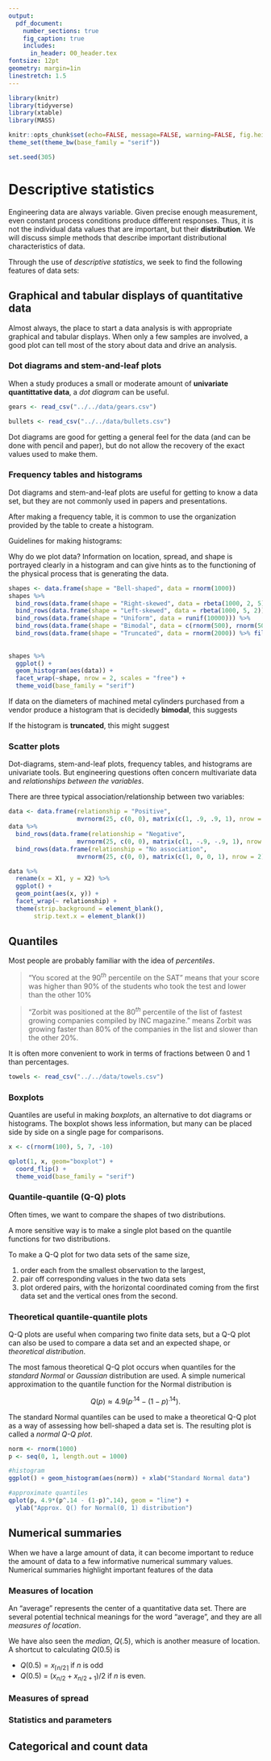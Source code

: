 ```yaml
---
output: 
  pdf_document:
    number_sections: true
    fig_caption: true
    includes:
      in_header: 00_header.tex
fontsize: 12pt
geometry: margin=1in
linestretch: 1.5
---
```


```r
library(knitr)
library(tidyverse)
library(xtable)
library(MASS)

knitr::opts_chunk$set(echo=FALSE, message=FALSE, warning=FALSE, fig.height = 2)
theme_set(theme_bw(base_family = "serif"))

set.seed(305)
```

\setcounter{section}{2}

# Descriptive statistics

Engineering data are always variable. Given precise enough measurement, even constant process conditions produce different responses. Thus, it is not the individual data values that are important, but their **distribution**. We will discuss simple methods that describe important distributional characteristics of data.

\vspace{.25in}
\begin{df}
\emph{Descriptive statistics} is the use of plots and numerical summaries to describe data without drawing any formal conclusions.
\end{df}

\vspace{.25in}

Through the use of *descriptive statistics*, we seek to find the following features of data sets:

\vspace{.25in}
\begin{enumerate}
\itemsep .5in
\item Center 
\item Spread
\item Shape 
\item Outliers
\end{enumerate}

\newpage

## Graphical and tabular displays of quantitative data

Almost always, the place to start a data analysis is with appropriate graphical and tabular displays. When only a few samples are involved, a good plot can tell most of the story about data and drive an analysis.

### Dot diagrams and stem-and-leaf plots

When a study produces a small or moderate amount of **univariate quantittative data**, a *dot diagram* can be useful.

\vspace{.25in}
\begin{df}
A \emph{dot diagram} shows each observation as a dot placed at the position corresponding to its numerical value along a number line.
\end{df}

```r
gears <- read_csv("../../data/gears.csv")
```
\vspace{.25in}
\begin{ex}[Heat treating gears, cont'd]
Recall the example from Chapter 1. A process engineer is faced with the question, "How should gears be loaded into a continuous carburizing furnace in order to minimize distortion during heat treating?" The engineer conducts a well-thought-out study and obtains the runout values for `r gears %>% filter(Arrangement == "laid") %>% nrow()` gears laid and `r gears %>% filter(Arrangement == "hung") %>% nrow()` gears hung.

\vspace{.25in}
```r
gears %>%
  ggplot() +
  geom_dotplot(aes(Runout)) +
  facet_wrap(~Arrangement)
```
\begin{figure}[H]
\centering
\includegraphics{03_descriptive_files/figure-latex/gear-dotplot-1.pdf}
\caption{Dot diagrams of runouts.}
\end{figure}
\end{ex}

\newpage


```r
bullets <- read_csv("../../data/bullets.csv")
```
\begin{ex}[Bullet penetration depth, pg. 67]
Sale and Thom compared penetration depths for several types of .45 caliber bullets fired into oak wood from a distance of 15 feet. They recorded the penetration depths (in mm from the target surface to the back of the bullets) for two bullet types.

```r
bullets %>%
  mutate(grain = paste(grain, "grain jacketed bullets")) %>%
  group_by(grain) %>%
  summarise(Values = paste(penetration, collapse = ", ")) %>%
  spread(grain, Values) %>%
  xtable(align = c("c", "p{2in}", "p{2in}"), caption = "Bullet penetration depths (mm)") %>%
  print(include.rownames = FALSE)
```

\vspace{.25in}
```r
bullets %>%
  mutate(grain = paste(grain, "grain jacketed bullets")) %>%
  ggplot() +
  geom_dotplot(aes(penetration)) +
  facet_wrap(~grain)
```
\begin{figure}[H]
\centering
\includegraphics{03_descriptive_files/figure-latex/bullets-dotplot-1.pdf}
\caption{Dot diagrams of penetration depths.}
\end{figure}
\end{ex}

\newpage

Dot diagrams are good for getting a general feel for the data (and can be done with pencil and paper), but do not allow the recovery of the exact values used to make them.

\vspace{.25in}
\begin{df}
A \emph{stem-and-leaf plot} is made by using the last few digits of each data point to indicated where it falls.
\end{df}

\vspace{.25in}
\begin{ex}[Heat treating gears, cont'd]
~\\
```r
gears %>%
  group_by(Arrangement) %>%
  summarise(Values = paste(Runout, collapse = ", ")) %>%
  spread(Arrangement, Values) %>%
  xtable(align = c("c", "p{2in}", "p{2in}"), caption = "Thrust face runouts (.0001 in.)") %>%
  print(include.rownames = FALSE)
```
\end{ex}

\newpage

### Frequency tables and histograms

Dot diagrams and stem-and-leaf plots are useful for getting to know a data set, but they are not commonly used in papers and presentations. 

\vspace{.1in}
\begin{df}
A \emph{frequency table} is made by first breaking an interval containing all the data into an appropriate number of smaller intervals of equal length. Then tally marks can be recorded to indicate the number of data points falling into each interval. Finally, frequencies, relative frequencies, and cumulative relative frequencies can be added.
\end{df}

\vspace{.1in}
\begin{ex}[Heat treating gears, cont'd]
~\\[-.2in]
\begin{table}[ht]
\centering
\begin{tabular}{p{2cm} l l p{2cm} p{2cm}}
  \hline
  Runout (.0001 in) & Tally & Frequency & Relative Frequency & Cumulative Relative Frequency \\
  \hline
  5-8 &  \tally 3 & $3$ & $.079$ & $.079$ \\
  9-12 & \tally 18 & $18$ & $.474$ & $.553$ \\
  13-16 & \tally 12 & $12$ & $.316$  & $.868$ \\
  17-20 & \tally 4 & $4$ & $.105$ & $.974$ \\
  21-24 &  & $0$ & $0$ & $.974$ \\
  25-28 & \tally 1 & $1$ & $.026$ &  $1.000$ \\
  \hline
  & & $38$ & $1.000$ &
\end{tabular}
\caption{Frequency table for laid gear thrust face runouts.} 
\end{table}  
\end{ex}

\vspace{.25in}
\begin{ex}[Bullet penetration depth, cont'd]
~\\[-.2in]
\begin{table}[ht]
\centering
\begin{tabular}{p{2.25cm} l l p{2cm} p{2cm}}
  \hline
  Runout (.0001 in) & Tally & Frequency & Relative Frequency & Cumulative Relative Frequency \\
  \hline
  58-59.99 &  \tally 5 & $5$ & $.25$ & $.25$ \\
  60.00-61.99 & \tally 3 & $3$ & $.15$ & $.40$ \\
  62.00-63.99 & \tally 6 & $6$ & $.30$  & $.70$ \\
  64.00-65.99 & \tally 3 & $3$ & $.15$ & $.85$ \\
  66.00-67.99 & \tally 1 & $1$ & $.05$ & $.90$ \\
  68.00-69.99 &  & $0$ & $0$ &  $.90$ \\
  70.00-71.99 & \tally 2 & $2$ & $.10$ &  $1.000$ \\
  \hline
  & & $20$ & $1.000$ &
\end{tabular}
\caption{Frequency table for 200 grain penetration depths.} 
\end{table}  
\end{ex}

\newpage

After making a frequency table, it is common to use the organization provided by the table to create a histogram. 

\vspace{.2in}
\begin{df}
A \emph{(frequency or relative frequency) histogram} is a kind of bar chart used to portray the shape of a distribution of data points. 
\end{df}
\vspace{.2in}

Guidelines for making histograms:
\vspace{2in}

\vspace{.25in}
\begin{ex}[Bullet penetration depth, cont'd]
~\\
```r
bullets %>%
  filter(grain == 200) %>%
  ggplot() +
  geom_histogram(aes(penetration), breaks = seq(58, 72, by = 2)) +
  xlab("Penetration depth (mm)") + ylab("Frequency")
```
\begin{figure}[H]
\centering
\includegraphics{03_descriptive_files/figure-latex/bullets-hist-1.pdf}
\caption{Histogram of the $200$ grain penetration depths.}
\end{figure}
\end{ex}

\newpage
\begin{ex}[Histogram]
Suppose you have the following data: $$74, 79, 77, 81, 68, 79, 81, 76, 81, 80, 80, 78, 88, 83, 79, 91, 79, 75, 74, 73$$. Create the corresponding \emph{frequency table} and \emph{freqency histogram}.
\end{ex}
\newpage


Why do we plot data? Information on location, spread, and shape is portrayed clearly in a histogram and can give hints as to the functioning of the physical process that is generating the data.

\vspace{.25in}

```r
shapes <- data.frame(shape = "Bell-shaped", data = rnorm(1000))
shapes %>%
  bind_rows(data.frame(shape = "Right-skewed", data = rbeta(1000, 2, 5))) %>%
  bind_rows(data.frame(shape = "Left-skewed", data = rbeta(1000, 5, 2))) %>%
  bind_rows(data.frame(shape = "Uniform", data = runif(10000))) %>%
  bind_rows(data.frame(shape = "Bimodal", data = c(rnorm(500), rnorm(500, 5, 2)))) %>%
  bind_rows(data.frame(shape = "Truncated", data = rnorm(2000)) %>% filter(data < 0)) -> shapes
                     
                  
shapes %>%
  ggplot() +
  geom_histogram(aes(data)) +
  facet_wrap(~shape, nrow = 2, scales = "free") +
  theme_void(base_family = "serif")

```

If data on the diameters of machined metal cylinders purchased from a vendor produce a histogram that is decidedly **bimodal**, this suggests  


\vspace{2in}

If the histogram is **truncated**, this might suggest 

\newpage

### Scatter plots

Dot-diagrams, stem-and-leaf plots, frequency tables, and histograms are univariate tools. But engineering questions often concern multivariate data and *relationships between the variables*.

\vspace{.25in}
\begin{df}
A \emph{scatterplot} is a simple and effective way of displaying potential relationships between two quantitative variable by assigning each variable to either the $x$ or $y$ axis and plotting the resulting coordinate points.
\end{df}

\vspace{.25in}
\begin{ex}[Orange trees]
Jim and Jane want to know the relationship between an orange tree's age (in days since 1968-12-31) and its circumference (in mm). They recorded the data for $35$ orange trees.

```r
Orange %>%
  ggplot() +
  geom_point(aes(age, circumference)) +
  xlab("Age (in days since 1968-12-31)") + ylab("Circumference (in mm)")
```
\begin{figure}[H]
\centering
\includegraphics{03_descriptive_files/figure-latex/orange-scatter-1.pdf}
\caption{Scatterplot of $35$ trees' age and circumference.}
\end{figure}
\end{ex}

\newpage

There are three typical association/relationship between two variables:

\vspace{.5in}
```r
data <- data.frame(relationship = "Positive", 
                   mvrnorm(25, c(0, 0), matrix(c(1, .9, .9, 1), nrow = 2)))
data %>%
  bind_rows(data.frame(relationship = "Negative", 
                   mvrnorm(25, c(0, 0), matrix(c(1, -.9, -.9, 1), nrow = 2)))) %>%
  bind_rows(data.frame(relationship = "No association", 
                   mvrnorm(25, c(0, 0), matrix(c(1, 0, 0, 1), nrow = 2)))) -> data

data %>%
  rename(x = X1, y = X2) %>%
  ggplot() +
  geom_point(aes(x, y)) +
  facet_wrap(~ relationship) +
  theme(strip.background = element_blank(),
       strip.text.x = element_blank())
```

\newpage

\begin{df}
A \emph{run chart} is a basic graph that displays data values in a time sequence in the order in which the data were generated. 
\end{df}

\vspace{.2in}
\begin{ex}[Office hours]
A professor collects data on the number of students that come to her office hours per week during the course of the semester. 


```r
office <- data.frame(Week = 1:15,
                     Attendance = c(0, 1, 4, 5, 40, 2, 5, 10, 7, 30, 0, 4, 3, 19, 60))

office %>%
  xtable(caption = "Weekly attendance in office hours for a semester.") %>%
  print(include.rownames = FALSE)
```

\end{ex}

\newpage

## Quantiles

Most people are probably familiar with the idea of *percentiles*. 

\vspace{.2in}
\begin{df}
The \emph{$p^{th}$ percentile} of a dataset is a number greater than $p$\% of the data and less than the rest.
\end{df}

> "You scored at the $90^{th}$ percentile on the SAT" means that your score was higher than 90% of the students who took the test and lower than the other 10% 

> "Zorbit was positioned at the $80^{th}$ percentile of the list of fastest growing companies compiled by INC magazine.” means Zorbit was growing faster than 80% of the companies in the list and slower than the other 20%.

It is often more convenient to work in terms of fractions between $0$ and $1$ than percentages.

\vspace{.2in}
\begin{df}
For a data set consisting of $n$ values that when ordered are $x_1 \le x_2 \le \cdots \le x_n$,
\begin{enumerate}
\item if $p = \frac{i - .5}{n}$ for a positive integer $i \le n$, the $p$ \emph{quantile} of the data set is 
$$Q(p) = Q\left(\frac{i-.5}{n}\right) = x_i$$ (the $i$th smallest data point will be called th $\frac{i-.5}{n}$ quantile)
\item for any number $p$ between $\frac{.5}{n}$ and $\frac{n-.5}{n}$ that is not of the form $\frac{i-.5}{n}$ for an integer $i$, the $p$ \emph{quantile} of the data set will be obtained by linear interpolation between the two values of $Q\left(\frac{i-.5}{n}\right)$ with corresponding $\frac{i-.5}{n}$ that bracket $p$.
\end{enumerate}
In both cases, the notation $Q(p)$ will denote the $p$ quantile.
\end{df}

\newpage

```r
towels <- read_csv("../../data/towels.csv")
```

\begin{ex}[Breaking strengths of paper towels, pg. 79]
Here is a study of the dry breaking strength (in grams) of generic paper towels.

```r
towels %>%
  xtable(caption = "Ten paper towls breaking strengths (in grams).") %>%
  print(include.rownames = FALSE)
```

\end{ex}

\newpage

\begin{df}
$Q\left(\frac{1-.5}{n}\right)$ is called the \emph{minimum} and $Q\left(\frac{n-.5}{n}\right)$ is called the \emph{maximum} of a distribution.
\end{df}

\vspace{.2in}
\begin{df}
$Q(.5)$ is called the \emph{median} of a distribution. $Q(.25)$ and $Q(.75)$ are called the \emph{first (or lower) quartile} and \emph{third (or upper) quartile} of a distribution, respectively.
\end{df}

\vspace{.2in}
\begin{df}
The \emph{interquartile range (IQR)} is defined as $IQR = Q(.75) - Q(.25)$.
\end{df}

\vspace{.2in}
\begin{df}
An \emph{outlier} is a data point that is larger than $Q(.75) + 1.5*IQR$ or smaller than $Q(.25) - 1.5*IQR$.
\end{df}

### Boxplots

Quantiles are useful in making *boxplots*, an alternative to dot diagrams or histograms. The boxplot shows less information, but many can be placed side by side on a single page for comparisons.

\vspace{1in}

```r
x <- c(rnorm(100), 5, 7, -10)

qplot(1, x, geom="boxplot") + 
  coord_flip() +
  theme_void(base_family = "serif")
```

\newpage


\begin{ex}[Bullet penetration depths, cont'd]
~\\
```r
bullets %>% 
  filter(grain == 200) %>%
  dplyr::select(penetration) %>%
  arrange(penetration) %>% 
  rename(`200 grain bullets` = penetration) %>%
  mutate(i = 1:n(),
         `$\\frac{i-.5}{20}$` = (i -.5)/n()) %>%
  dplyr::select(2, 3, 1) %>%
  bind_cols(bullets %>% 
              filter(grain == 230) %>% 
              dplyr::select(penetration) %>% 
              arrange(penetration) %>% 
              rename(`230 grain bullets` = penetration)) %>%
  xtable(digits = 3, caption = "Quantiles of the bullet penetration depth distributions.") %>%
  print(include.rownames = FALSE, sanitize.text.function=function(x){x})
```

\end{ex}

\newpage

\mbox{}
\newpage

### Quantile-quantile (Q-Q) plots

Often times, we want to compare the shapes of two distributions.

\vspace{.5in}

A more sensitive way is to make a single plot based on the quantile functions for two distributions.

\vspace{.5in}

\begin{df}
A \emph{Q-Q plot} for two data sets with respective quantile functions $Q_1$ and $Q_2$ is a plot of ordered pais $(Q_1(p), Q_2(p))$ for appropriate values of $p$. When two data sets of size $n$ are involved, the values of $p$ used to make the plot will be $\frac{i-.5}{n}$ for $i = 1, \dots, n$. 
\end{df}

\vspace{.2in}

\begin{ex}[Bullet penetration depth, cont'd]
~\\
```r
bullets %>% filter(grain == 200) %>% dplyr::select(penetration) %>% arrange(penetration) %>% rename(`200 grain bullets` = penetration) %>%
  bind_cols(bullets %>% filter(grain == 230) %>% dplyr::select(penetration) %>% arrange(penetration) %>% rename(`230 grain bullets` = penetration)) %>%
  ggplot() +
  geom_point(aes(`200 grain bullets`, `230 grain bullets`))
```
\begin{figure}[H]
\centering
\includegraphics{03_descriptive_files/figure-latex/bullets-qq-1.pdf}
\caption{Q-Q plot for the bullet penetration depths.}
\end{figure}
\end{ex}

\newpage

To make a Q-Q plot for two data sets of the same size,

1. order each from the smallest observation to the largest,
2. pair off corresponding values in the two data sets
3. plot ordered pairs, with the horizontal coordinated coming from the first data set and the vertical ones from the second.

\vspace{.2in}

\begin{ex}[Q-Q plot by hand]
Make a Q-Q plot for the following small artificial datasets.

```r
data <- data.frame(data_set = c(rep("Data set 1", 5), rep("Data set 2", 5)),
                   values = c(3, 5, 4, 7, 3, 15, 7, 9, 7, 11))

data %>%
  group_by(data_set) %>%
  summarise(values = paste(values, collapse=", ")) %>%
  spread(data_set, values) %>%
  xtable(caption = "Two artificial data sets") %>%
  print(include.rownames = FALSE)
```

\end{ex}


\newpage

### Theoretical quantile-quantile plots

Q-Q plots are useful when comparing two finite data sets, but a Q-Q plot can also be used to compare a data set and an expected shape, or *theoretical distribution*.

\vspace{.2in}
\begin{df}
A \emph{theoretical Q-Q plot} for a data set of size $n$ and a theoretical distribution, with respective quantile functions $Q_1$ and $Q_2$ is a plot of ordered pairs $(Q_1(p), Q_2(p))$ for $p = \frac{i-.5}{n}$ where $i = 1, \dots, n$.
\end{df}

The most famous theoretical Q-Q plot occurs when quantiles for the *standard Normal* or *Gaussian* distribution are used. A simple numerical approximation to the quantile function for the Normal distribution is 

$$
Q(p) \approx 4.9(p^{.14} - (1-p)^{.14}).
$$

The standard Normal quantiles can be used to make a theoretical Q-Q plot as a way of assessing how bell-shaped a data set is. The resulting plot is called a *normal Q-Q plot*.

\vspace{.2in}

```r
norm <- rnorm(1000)
p <- seq(0, 1, length.out = 1000)

#histogram
ggplot() + geom_histogram(aes(norm)) + xlab("Standard Normal data")

#approximate quantiles
qplot(p, 4.9*(p^.14 - (1-p)^.14), geom = "line") +
  ylab("Approx. Q() for Normal(0, 1) distribution")
```

\newpage

\begin{ex}[Breaking strengths of paper towels, cont'd]
~\\
```r
towels %>% 
  dplyr::select(strength) %>%
  arrange(strength) %>% 
  rename(`Breaking strength Q()` = strength) %>%
  mutate(i = 1:n(),
         `$\\frac{i-.5}{20}$` = (i -.5)/n()) %>%
  dplyr::select(2, 3, 1) %>%
  mutate(`Standard Normal Q()` = qnorm((i-.5)/n())) %>%
  xtable(caption = "Breaking strength and standard Normal quantiles.") %>%
  print(include.rownames = FALSE, sanitize.text.function=function(x){x})
```
\newpage

\end{ex}

## Numerical summaries 

When we have a large amount of data, it can become important to reduce the amount of data to a few informative numerical summary values. Numerical summaries highlight important features of the data 

\vspace{.5in}

\begin{df}
A \emph{numerical summary (or statistic)} is a number or list of numbers calculated using the data (and only the data).
\end{df}

### Measures of location

An "average" represents the center of a quantitative data set. There are several potential technical meanings for the word "average", and they are all *measures of location*.

\vspace{.2in}
\begin{df}
The \emph{(arithmetic) mean} of a sample of quantitative data ($x_1, \dots, x_n$) is 
$$
\overline{x} = \frac{1}{n} \sum\limits_{i=1}^nx_i.
$$
\end{df}

\vspace{.2in}
\begin{df}
The \emph{mode} of a discrete or categorical data set is the most frequently-occurring value.
\end{df}

\vspace{.2in}

We have also seen the *median*, $Q(.5)$, which is another measure of location. A shortcut to calculating $Q(0.5)$ is

- $Q(0.5) = x_{\lceil n/2 \rceil}$ if $n$ is odd 
- $Q(0.5)$ = $(x_{n/2} + x_{n/2+1})/2$ if $n$ is even.

\newpage 

\begin{ex}[Measure of location]
Calculate the three measures of location for the following data.
$$
0, 1, 1, 2, 3, 5
$$
\end{ex}

\vspace{2in}

### Measures of spread

### Statistics and parameters

## Categorical and count data